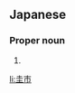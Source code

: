 ==Japanese==
{{ja-kanjitab|圭|市}}

===Proper noun===
{{ja-pos|けい.いち|proper}}

# {{given name|male|lang=ja|sort=けいいち}}

[[li:圭市]]
